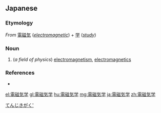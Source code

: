 ==Japanese==
{{ja-kanjitab|でん|じ|き|がく|yomi=on}}

===Etymology===
''From'' [[電磁気]] (''[[electromagnetic]]'') + [[学]] (''[[study]]'')

===Noun===
{{ja-noun|でんじきがく}}

# (''a field of physics'') [[electromagnetism]], [[electromagnetics]]

===References===
* {{R:Kojien}}

[[Category:ja:Physics|てんじきがく']]

[[el:電磁気学]]
[[gl:電磁気学]]
[[hu:電磁気学]]
[[mg:電磁気学]]
[[ja:電磁気学]]
[[zh:電磁気学]]